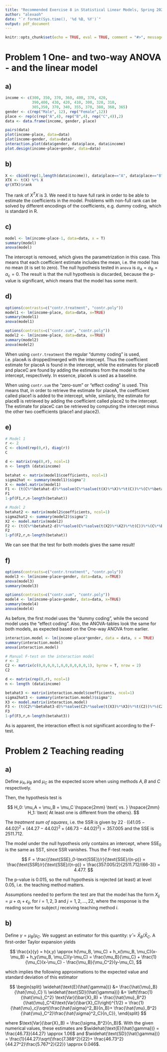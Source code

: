 ```yaml
---
title: "Recommended Exercise 8 in Statistical Linear Models, Spring 2021"
author: "alexaoh"
date: "`r format(Sys.time(), '%d %B, %Y')`"
output: pdf_document
---
```


```r
knitr::opts_chunk$set(echo = TRUE, eval = TRUE, comment = "#>", message = F, warning = F, cache = T)
```


# Problem 1 \hspace{3mm} One- and two-way ANOVA - and the linear model

## a)
```r
income <- c(300, 350, 370, 360, 400, 370, 420, 
            390,400, 430, 420, 410, 300, 320, 310, 
            305,350, 370, 340, 355, 370, 380, 360, 365)
gender <- c(rep("Male", 12), rep("Female",12))
place <- rep(c(rep("A",4), rep("B",4), rep("C",4)),2)
data <- data.frame(income, gender, place)

pairs(data)
plot(income~place, data=data)
plot(income~gender, data=data)
interaction.plot(data$gender, data$place, data$income)
plot.design(income~place+gender, data=data)
```

## b)

```r
X <- cbind(rep(1,length(data$income)), data$place=="A", data$place=="B",data$place=="C")
XTX <- t(X) %*% X
qr(XTX)$rank
```

The rank of $X^TX$ is 3. We need it to have full rank in order to be able to estimate the coefficients in the model. Problems with non-full rank can be solved by different encodings of the coefficients, e.g. dummy coding, which is standard in R. 

## c)

```r
model <- lm(income~place-1, data=data, x = T)
summary(model)
anova(model)
```

The intercept is removed, which gives the parametrization in this case. This means that each coefficient estimate includes the mean, i.e. the model has no mean (it is set to zero). The null hypothesis tested in `anova` is $\alpha_A = \alpha_B = \alpha_c = 0$. The result is that the null hypothesis is discarded, because the p-value is significant, which means that the model has some merit. 

## d)

```r
options(contrasts=c("contr.treatment", "contr.poly"))
model1 <- lm(income~place, data=data, x=TRUE)
summary(model1)
anova(model1)

options(contrasts=c("contr.sum", "contr.poly"))
model2 <- lm(income~place, data=data, x=TRUE)
summary(model2)
anova(model2)
```

When using `contr.treatment` the regular "dummy coding" is used, i.e. placeA is dropped/merged with the intercept. Thus the coefficient estimate for placeA is found in the intercept, while the estimates for placeB and placeC are found by adding the estimates from the model to the intercept, respectively. In essence, placeA is used as a baseline. 

When using `contr.sum` the "zero-sum" or "effect coding" is used. This means that, in order to retrieve the estimate for placeA, the coefficient called place1 is added to the intercept, while, similarly, the estimate for placeB is retrieved by adding the coefficient called place2 to the intercept. The estimate for placeC can be retrieved by computing the intercept minus the other two coefficients (place1 and place2). 

## e)

```r
# Model 1
r <- 2
C <- cbind(rep(0,r), diag(r))
C

d <- matrix(rep(0,r), ncol=1)
n <- length (data$income)

betahat <- matrix(model1$coefficients, ncol=1)
sigma2hat <- summary(model1)$sigma^2
X <- model.matrix(model1)
F1 <- (t(C%*%betahat-d)%*%solve(C%*%solve(t(X)%*%X)%*%t(C))%*%(C%*%betahat-d))/(r*sigma2hat)
F1
1-pf(F1,r,n-length(betahat))

# Model 2
betahat2 <- matrix(model2$coefficients, ncol=1)
sigma2hat2 <- summary(model2)$sigma^2
X2 <- model.matrix(model2)
F2 <- (t(C%*%betahat2-d)%*%solve(C%*%solve(t(X2)%*%X2)%*%t(C))%*%(C%*%betahat2-d))/(r*sigma2hat2)
F2
1-pf(F2,r,n-length(betahat))
```

We can see that the test for both models gives the same result!

## f)

```r
options(contrasts=c("contr.treatment", "contr.poly"))
model3 <- lm(income~place+gender, data=data, x=TRUE)
anova(model3)
summary(model3)

options(contrasts=c("contr.sum", "contr.poly"))
model4 <- lm(income~place+gender, data=data, x=TRUE)
summary(model4)
anova(model4)
```

As before, the first model uses the "dummy coding", while the second model uses the "effect coding". Also, the ANOVA-tables look the same for both models, as expected based on the One-way ANOVA from earlier. 

```r
interaction.model <- lm(income~place*gender, data = data, x = TRUE) 
summary(interaction.model)
anova(interaction.model)

# Manual F-test on the interaction model
r <- 2
C2 <- matrix(c(0,0,0,0,1,0,0,0,0,0,0,1), byrow = T, nrow = 2)
C2

d <- matrix(rep(0,r), ncol=1)
n <- length (data$income)

betahat3 <- matrix(interaction.model$coefficients, ncol=1)
sigma2hat3 <- summary(interaction.model)$sigma^2
X3 <- model.matrix(interaction.model)
F3 <- (t(C2%*%betahat3-d)%*%solve(C2%*%solve(t(X3)%*%X3)%*%t(C2))%*%(C2%*%betahat3-d))/(r*sigma2hat3)
F3
1-pf(F3,r,n-length(betahat3))
```


As is apparent, the interaction effect is not significant according to the F-test. 

# Problem 2 \hspace{3mm} Teaching reading

## a)

Define $\mu_A, \mu_B$ and $\mu_C$ as the expected score when using methods $A, B$ and $C$ respectively. 

Then, the hypothesis test is 

$$
H_0: \mu_A = \mu_B = \mu_C \hspace{2mm} \text{ vs. } \hspace{2mm} H_1: \text{ At least one is different from the others}.
$$

The *treatment sum of squares*, i.e. the SSR is given by $22\cdot((41.05-44.02)^2 + (44.27-44.02)^2 + (46.73-44.02)^2) = 357.005$ and the SSE is 2511.712. 

The model under the null hypothesis only contains an intercept, where $\text{SSE}_0$ is the same as SST, since SSR vanishes. Thus the F-test reads

$$
F = \frac{(\text{SSE}_0-\text{SSE})/r}{\text{SSE}/(n-p)} = \frac{\text{SSR}/r}{\text{SSE}/(n-p)} = \frac{357.005/2}{2511.712/(66-3)} = 4.477.
$$

The p-value is 0.015, so the null hypothesis is rejected (at least) at level 0.05, i.e. the teaching method matters.  

Assumptions needed to perform the test are that the model has the form $X_{ij} = \mu + \alpha_i + \epsilon_{ij}$, for $i = 1,2,3$ and $j = 1, 2, \dots, 22$, where the response is the reading score for subject $j$ receiving teaching method $i$. 

## b)

Define $\gamma = \mu_B/\mu_C$. We suggest an estimator for this quantity: $\hat{\gamma} = \bar{X}_B/\bar{X}_C$. A first-order Taylor expansion yields 

$$
\frac{x}{y} = h(x,y) \approx h(\mu_B, \mu_C) + h_x(\mu_B, \mu_C)(x-\mu_B) + h_y(\mu_B, \mu_C)(y-\mu_C) = \frac{\mu_B}{\mu_C} + \frac{1}{\mu_C}(x-\mu_C) - \frac{\mu_B}{\mu_C^2}(y-\mu_C), 
$$

which implies the following approximations to the expected value and standard deviation of this estimator 

$$
\begin{split}
\widehat{\text{E}(\hat{\gamma})} &= \frac{\hat{\mu}_B}{\hat{\mu}_C} \\
\widehat{\text{SD}(\hat{\gamma})} &= \left(\frac{1}{\hat{\mu}_C^2} \text{Var}(\bar{X}_B) + \frac{\hat{\mu}_B^2}{\hat{\mu}_C^4}\text{Var}(\bar{X}_C)\right)^{1/2} = \frac{1}{\hat{\mu}_c}\sqrt{\frac{\hat{\sigma}^2_B}{n_B}+ \frac{\hat{\mu}_B^2}{\hat{\mu}_C^2}\frac{\hat{\sigma}^2_C}{n_C}}, 
\end{split}
$$

where $\text{Var}(\bar{X}_B) = \frac{\sigma_B^2}{n_B}$. With the given numerical values, these estimates are $\widehat{\text{E}(\hat{\gamma})} = \frac{46.73}{44.27} \approx 1.06$ and $\widehat{\text{SD}(\hat{\gamma})} = \frac{1}{44.27}\sqrt{\frac{7.388^2}{22}+ \frac{46.73^2}{44.27^2}\frac{5.767^2}{22}} \approx 0.046$.
